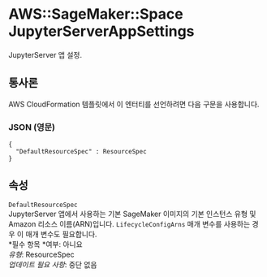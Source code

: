 # AWS::SageMaker::Space JupyterServerAppSettings

JupyterServer 앱 설정.

## 통사론

AWS CloudFormation 템플릿에서 이 엔터티를 선언하려면 다음 구문을 사용합니다.

### JSON (영문)

```
{
  "DefaultResourceSpec" : ResourceSpec
}
```

## 속성

`DefaultResourceSpec`  
JupyterServer 앱에서 사용하는 기본 SageMaker 이미지의 기본 인스턴스 유형 및 Amazon 리소스 이름(ARN)입니다. `LifecycleConfigArns` 매개 변수를 사용하는 경우 이 매개 변수도 필요합니다.  
*필수 항목 *여부: 아니요  
_유형_: ResourceSpec  
_업데이트 필요 사항_: 중단 없음
